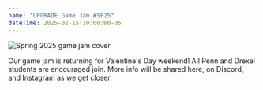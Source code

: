 ```yaml
---
name: "UPGRADE Game Jam #SP25"
dateTime: 2025-02-15T10:00:00-05
---
```


![Spring 2025 game jam cover](media/sp25-cover.png)

Our game jam is returning for Valentine's Day weekend! All Penn and Drexel students are encouraged join. More info will be shared here, on Discord, and Instagram as we get closer.
